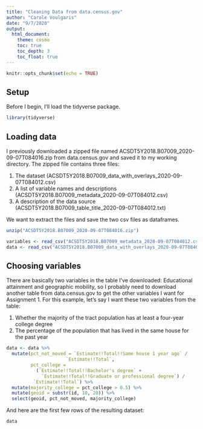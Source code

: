 ```yaml
---
title: "Cleaning Data from data.census.gov"
author: "Carole Voulgaris"
date: "9/7/2020"
output: 
  html_document:
    theme: cosmo
    toc: true
    toc_depth: 3
    toc_float: true
---
```


```r
knitr::opts_chunk$set(echo = TRUE)
```


## Setup

Before I begin, I'll load the tidyverse package.

```r
library(tidyverse)
```

## Loading data

I previously downloaded a zipped file named ACSDT5Y2018.B07009_2020-09-07T084016.zip from data.census.gov and saved it to my working directory. The zipped file contains three files:

1. The dataset (ACSDT5Y2018.B07009_data_with_overlays_2020-09-07T084012.csv)
2. A list of variable names and descriptions (ACSDT5Y2018.B07009_metadata_2020-09-07T084012.csv)
3. A description of the data source (ACSDT5Y2018.B07009_table_title_2020-09-07T084012.txt)

We want to extract the files and save the two csv files as dataframes.

``` r
unzip("ACSDT5Y2018.B07009_2020-09-07T084016.zip")

variables <- read_csv("ACSDT5Y2018.B07009_metadata_2020-09-07T084012.csv")
data <- read_csv("ACSDT5Y2018.B07009_data_with_overlays_2020-09-07T084012.csv", skip = 1)
```

## Choosing variables

There are basically two variables in the table I've downloaded: Educational attainment and geographic mobility, so I probably need to download another table from data.census.gov to get the other variables I want for Assignment 1. For this example, let's say I want these two variables from the table:

1. Whether the majority of the tract population has at least a four-year college degree
2. The percentage of the population that has lived in the same house for the past year

``` r
data <- data %>%
  mutate(pct_not_moved = `Estimate!!Total!!Same house 1 year ago` /
                      `Estimate!!Total`,
         pct_college = 
           (`Estimate!!Total!!Bachelor's degree` +
             `Estimate!!Total!!Graduate or professional degree`) /
          `Estimate!!Total`) %>%
  mutate(majority_college = pct_college > 0.5) %>%
  mutate(geoid = substr(id, 10, 20)) %>%
  select(geoid, pct_not_moved, majority_college)
```

And here are the first few rows of the resulting dataset:

``` r
data
```